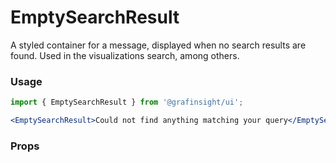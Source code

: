 
# EmptySearchResult

A styled container for a message, displayed when no search results are found. Used in the visualizations search, among others.

### Usage

```jsx
import { EmptySearchResult } from '@grafinsight/ui';

<EmptySearchResult>Could not find anything matching your query</EmptySearchResult>;
```

### Props
<ArgsTable of={EmptySearchResult} />
